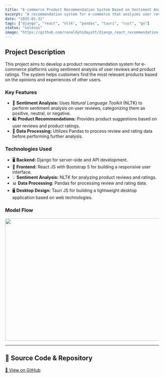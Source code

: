```yaml
---
title: "E-commerce Product Recommendation System Based on Sentiment Analysis of User Reviews and Ratings"
excerpt: "A recommendation system for e-commerce that analyzes user reviews and product ratings to provide relevant product suggestions."
date: "2025-01-31"
tags: ["django", "react", "nltk", "pandas", "tauri", "rust", "go"]
status: "selesai"
image: "https://github.com/renaldyhidayatt/django_react_recommendation_product/raw/last_proyek/assets/diagram_proyek_akhi.png?raw=true"
---
```


## Project Description

This project aims to develop a product recommendation system for e-commerce platforms using sentiment analysis of user reviews and product ratings. The system helps customers find the most relevant products based on the opinions and experiences of other users.

### Key Features
- 💬 **Sentiment Analysis:** Uses *Natural Language Toolkit* (NLTK) to perform sentiment analysis on user reviews, categorizing them as positive, neutral, or negative.
- 🛍️ **Product Recommendations:** Provides product suggestions based on user reviews and product ratings.
- 🔄 **Data Processing:** Utilizes Pandas to process review and rating data before performing further analysis.

### Technologies Used
- 🖥️ **Backend:** Django for server-side and API development.
- 🎨 **Frontend:** React JS with Bootstrap 5 for building a responsive user interface.
- 💡 **Sentiment Analysis:** NLTK for analyzing product reviews and ratings.
- 📊 **Data Processing:** Pandas for processing review and rating data.
- 🖥️ **Desktop Design:** Tauri JS for building a lightweight desktop application based on web technologies.

### Model Flow
<img src="https://github.com/renaldyhidayatt/django_react_recommendation_product/raw/last_proyek/assets/diagram-export-11-4-2023-5_55_00-PM.png?raw=true" width="600" height="400"/>

---

## 🔗 Source Code & Repository
[📌 View on GitHub](https://github.com/renaldyhidayatt/django_react_recommendation_product)
